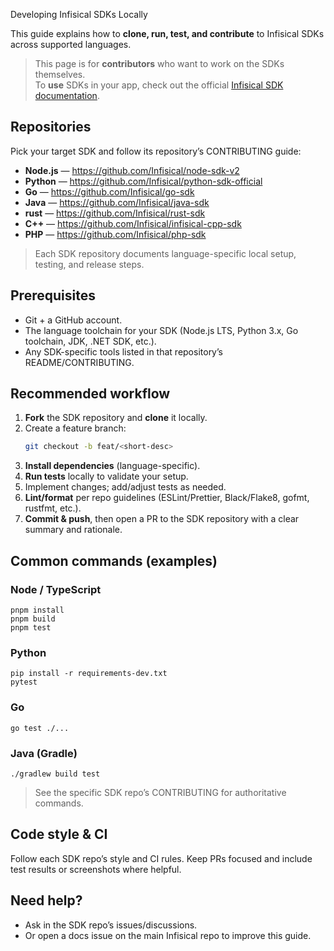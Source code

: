Developing Infisical SDKs Locally

This guide explains how to **clone, run, test, and contribute** to Infisical SDKs across supported languages.

> This page is for **contributors** who want to work on the SDKs themselves.  
> To **use** SDKs in your app, check out the official [Infisical SDK documentation](https://infisical.com/docs/sdks/overview).


## Repositories

Pick your target SDK and follow its repository’s CONTRIBUTING guide:

- **Node.js** — https://github.com/Infisical/node-sdk-v2
- **Python** —  https://github.com/Infisical/python-sdk-official
- **Go** —  https://github.com/Infisical/go-sdk
- **Java** — https://github.com/Infisical/java-sdk
- **rust** — https://github.com/Infisical/rust-sdk 
- **C++** — https://github.com/Infisical/infisical-cpp-sdk
- **PHP** — https://github.com/Infisical/php-sdk


> Each SDK repository documents language-specific local setup, testing, and release steps.

## Prerequisites

- Git + a GitHub account.
- The language toolchain for your SDK (Node.js LTS, Python 3.x, Go toolchain, JDK, .NET SDK, etc.).
- Any SDK-specific tools listed in that repository’s README/CONTRIBUTING.

## Recommended workflow

1. **Fork** the SDK repository and **clone** it locally.  
2. Create a feature branch:
   ```bash
   git checkout -b feat/<short-desc>
   ```
3. **Install dependencies** (language-specific).  
4. **Run tests** locally to validate your setup.  
5. Implement changes; add/adjust tests as needed.  
6. **Lint/format** per repo guidelines (ESLint/Prettier, Black/Flake8, gofmt, rustfmt, etc.).  
7. **Commit & push**, then open a PR to the SDK repository with a clear summary and rationale.

## Common commands (examples)

### Node / TypeScript
```
pnpm install
pnpm build
pnpm test
```

### Python
```
pip install -r requirements-dev.txt
pytest
```

### Go
```
go test ./...
```

### Java (Gradle)
```
./gradlew build test
```

> See the specific SDK repo’s CONTRIBUTING for authoritative commands.

## Code style & CI
Follow each SDK repo’s style and CI rules. Keep PRs focused and include test results or screenshots where helpful.

## Need help?
- Ask in the SDK repo’s issues/discussions.
- Or open a docs issue on the main Infisical repo to improve this guide.

